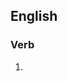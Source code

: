 ==English==

===Verb===
{{head|en|present participle}}

# {{present participle of|misquote|lang=en|nocat=1}}